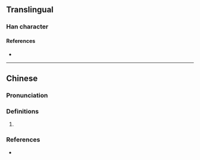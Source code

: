 {{also|垯}}
{{character info/new}}
==Translingual==

===Han character===
{{Han char|rn=32|rad=土|as=12|sn=15|four=|canj=GYGQ|ids=⿰土達}}

====References====
* {{Han ref|kx=0240.301|hdz=10485.110|uh=58B6|ud=22710}}

----

==Chinese==
{{zh-forms|s=垯}}

===Pronunciation===
{{zh-pron
|m=dā
|c=daat3,daat6
|cat=
}}

===Definitions===
{{zh-hanzi}}

# {{rfdef|zh}}

===References===
* {{R:yue:Jyutping Database}}